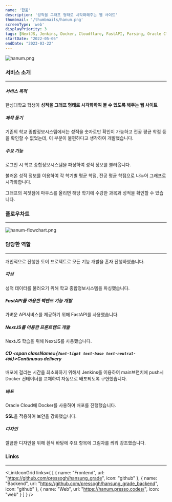 ```yaml
---
name: '한움'
description: '성적을 그래프 형태로 시각화해주는 웹 사이트'
thumbnail: '/thumbnails/hanum.png'
screenType: 'web'
displayPriority: 3
tags: [NextJS, Jenkins, Docker, Cloudflare, FastAPI, Parsing, Oracle Cloud]
startDate: "2022-05-05"
endDate: "2023-03-22"
---
```


![hanum.png](/thumbnails/hanum.png)

### 서비스 소개

---

##### 서비스 목적

한성대학교 학생이 **성적을 그래프 형태로 시각화하여 볼 수 있도록 해주는 웹 사이트**

##### 제작 동기

기존의 학교 종합정보시스템에서는 성적을 숫자로만 확인이 가능하고 전공 평균 학점 등을 확인할 수 없었는데, 이 부분이 불편하다고 생각하여 개발했습니다.

##### 주요 기능

로그인 시 학교 종합정보시스템을 파싱하여 성적 정보를 불러옵니다.

불러온 성적 정보를 이용하여 각 학기별 평균 학점, 전공 평균 학점으로 나누어 그래프로 시각화합니다.

그래프의 꼭짓점에 마우스를 올리면 해당 학기에 수강한 과목과 성적을 확인할 수 있습니다.

### 플로우차트

---

![hanum-flowchart.png](/portfolio/hanum-flowchart.png)

### 담당한 역할

---

개인적으로 진행한 토이 프로젝트로 모든 기능 개발을 혼자 진행하였습니다.

##### 파싱

성적 데이터를 불러오기 위해 학교 종합정보시스템을 파싱했습니다.

##### FastAPI를 이용한 백엔드 기능 개발

가벼운 API서비스를 제공하기 위해 FastAPI를 사용했습니다.

##### NextJS를 이용한 프론트엔드 개발

NextJS 학습을 위해 NextJS를 사용했습니다.

##### CD <span className={`font-light text-base text-neutral-400`}>Continuous delivery</span>

배포에 걸리는 시간을 최소화하기 위해서 Jenkins를 이용하여 main브랜치에 push시 Docker 컨테이너를 교체하여 자동으로 배포되도록 구현했습니다.

##### 배포

Oracle Cloud에 Docker를 사용하여 배포를 진행했습니다.

**SSL**을 적용하여 보안을 강화했습니다.

##### 디자인

깔끔한 디자인을 위해 흰색 바탕에 주요 항목에 그림자를 씌워 강조했습니다.

### Links

---

<LinkIconGrid
	links={
		[
			{
				name: "Frontend",
				url: "https://github.com/pressogh/hansung_grade",
				icon: "github"
			},
			{
				name: "Backend",
				url: "https://github.com/pressogh/hansung_grade_backend",
				icon: "github"
			},
			{
				name: "Web",
				url: "https://hanum.presso.codes/",
				icon: "web"
			}
		]
	}
/>
